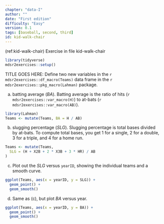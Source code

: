 ```yaml
---
chapter: "data-I"
author: ""
date: "First edition"
difficulty: "Easy"
version: 0.1
tags: [baseball, second, third]
id: kid-walk-chair 
---
```


(ref:kid-walk-chair) Exercise in file kid-walk-chair

```r
library(tidyverse)
mdsr2exercises::setup()
```

TITLE GOES HERE:   Define two new variables in the `r mdsr2exercises::df_macro(Teams)` data frame in the `r mdsr2exercises::pkg_macro(Lahman)` package. 

a. batting average ($BA$). Batting average is the ratio of hits (`r mdsr2exercises::var_macro(H)`) to at-bats (`r mdsr2exercises::var_macro(AB)`).

<!--begin-answer-->
```r
library(Lahman)
Teams <- mutate(Teams, BA = H / AB)
```
<!--end-answer-->

b. slugging percentage ($SLG$). Slugging percentage is total bases divided by at-bats. To compute total bases, you get 1 for a single, 2 for a double, 3 for a triple, and 4 for a home run.

<!--begin-answer-->
```r
Teams <- mutate(Teams,
  SLG = (H + X2B + 2 * X3B + 3 * HR) / AB
)
```
<!--end-answer-->

c. Plot out the $SLG$ versus `yearID`, showing the individual teams and a smooth curve.

<!--begin-answer-->
```r
ggplot(Teams, aes(x = yearID, y = SLG)) +
  geom_point() +
  geom_smooth()
```
<!--end-answer-->

d. Same as (c), but plot $BA$ versus year.
<!--begin-answer-->
```r
ggplot(Teams, aes(x = yearID, y = BA)) +
  geom_point() +
  geom_smooth()
```
<!--end-answer-->



